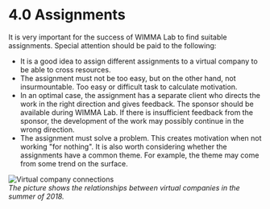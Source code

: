 # 4.0 Assignments

It is very important for the success of WIMMA Lab to find suitable assignments. Special attention should be paid to the following:

* It is a good idea to assign different assignments to a virtual company to be able to cross resources.
* The assignment must not be too easy, but on the other hand, not insurmountable. Too easy or difficult task to calculate motivation.
* In an optimal case, the assignment has a separate client who directs the work in the right direction and gives feedback. The sponsor should be available during WIMMA Lab. If there is insufficient feedback from the sponsor, the development of the work may possibly continue in the wrong direction.
* The assignment must solve a problem. This creates motivation when not working "for nothing".
It is also worth considering whether the assignments have a common theme. For example, the theme may come from some trend on the surface.

![Virtual company connections](/assets/guide_images/image011.png)  
*The picture shows the relationships between virtual companies in the summer of 2018.*

